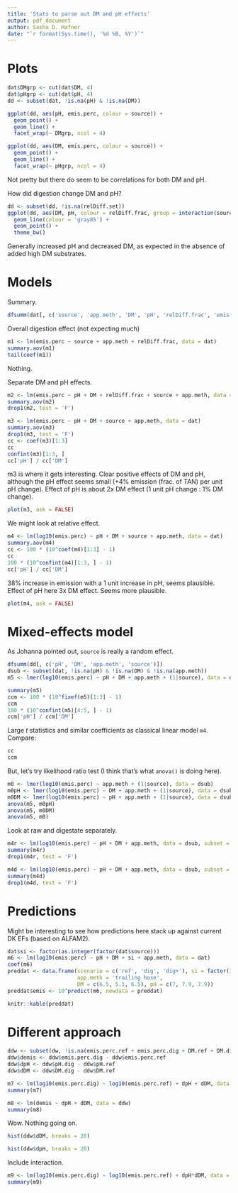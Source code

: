 ```yaml
---
title: 'Stats to parse out DM and pH effects'
output: pdf_document
author: Sasha D. Hafner
date: "`r format(Sys.time(), '%d %B, %Y')`"
---
```


# Plots

```r
dat$DMgrp <- cut(dat$DM, 4)
dat$pHgrp <- cut(dat$pH, 4)
dd <- subset(dat, !is.na(pH) & !is.na(DM))
```

```r
ggplot(dd, aes(pH, emis.perc, colour = source)) +
  geom_point() +
  geom_line() +
  facet_wrap(~ DMgrp, ncol = 4)
```

```r
ggplot(dd, aes(DM, emis.perc, colour = source)) +
  geom_point() +
  geom_line() +
  facet_wrap(~ pHgrp, ncol = 4)
```

Not pretty but there do seem to be correlations for both DM and pH.

How did digestion change DM and pH?

```r
dd <- subset(dd, !is.na(relDiff.set))
ggplot(dd, aes(DM, pH, colour = relDiff.frac, group = interaction(source, relDiff.set))) +
  geom_line(colour = 'gray85') +
  geom_point() +
  theme_bw()
```

Generally increased pH and decreased DM, as expected in the absence of added high DM substrates.

# Models

Summary.

```r
dfsumm(dat[, c('source', 'app.meth', 'DM', 'pH', 'relDiff.frac', 'emis.perc')])
```

Overall digestion effect (not expecting much)

```r
m1 <- lm(emis.perc ~ source + app.meth + relDiff.frac, data = dat)
summary.aov(m1)
tail(coef(m1))
```

Nothing.

Separate DM and pH effects.

```r
m2 <- lm(emis.perc ~ pH + DM + relDiff.frac + source + app.meth, data = dat)
summary.aov(m2)
drop1(m2, test = 'F')
```

```r
m3 <- lm(emis.perc ~ pH + DM + source + app.meth, data = dat)
summary.aov(m3)
drop1(m3, test = 'F')
cc <- coef(m3)[1:3]
cc
confint(m3)[1:3, ]
cc['pH'] / cc['DM']
```

m3 is where it gets interesting.
Clear positive effects of DM and pH, although the pH effect seems small (+4% emission (frac. of TAN) per unit pH change).
Effect of pH is about 2x DM effect (1 unit pH change : 1% DM change).

```r
plot(m3, ask = FALSE)
```

We might look at relative effect.

```r
m4 <- lm(log10(emis.perc) ~ pH + DM + source + app.meth, data = dat)
summary.aov(m4)
cc <- 100 * (10^coef(m4)[1:3] - 1)
cc
100 * (10^confint(m4)[1:3, ] - 1)
cc['pH'] / cc['DM']
```

38% increase in emission with a 1 unit increase in pH, seems plausible.
Effect of pH here 3x DM effect. 
Seems more plausible.

```r
plot(m4, ask = FALSE)
```

# Mixed-effects model
As Johanna pointed out, `source` is really a random effect.

```r
dfsumm(dd[, c('pH', 'DM', 'app.meth', 'source')])
dsub <- subset(dat, !is.na(pH) & !is.na(DM) & !is.na(app.meth))
m5 <- lmer(log10(emis.perc) ~ pH + DM + app.meth + (1|source), data = dsub)
```

```r
summary(m5)
ccm <- 100 * (10^fixef(m5)[1:3] - 1)
ccm
100 * (10^confint(m5)[4:5, ] - 1)
ccm['pH'] / ccm['DM']
```

Large *t* statistics and similar coefficients as classical linear model `m4`.
Compare:

```r
cc
ccm
```

But, let's try likelihood ratio test (I think that's what `anova()` is doing here).

```r
m0 <- lmer(log10(emis.perc) ~ app.meth + (1|source), data = dsub)
m0pH <- lmer(log10(emis.perc) ~ DM + app.meth + (1|source), data = dsub)
m0DM <- lmer(log10(emis.perc) ~ pH + app.meth + (1|source), data = dsub)
anova(m5, m0pH)
anova(m5, m0DM)
anova(m5, m0)
```

Look at raw and digestate separately.

```r
m4r <- lm(log10(emis.perc) ~ pH + DM + app.meth, data = dsub, subset = relDiff.frac == 'reference')
summary(m4r)
drop1(m4r, test = 'F')
```

```r
m4d <- lm(log10(emis.perc) ~ pH + DM + app.meth, data = dsub, subset = relDiff.frac == 'digestate')
summary(m4d)
drop1(m4d, test = 'F')
```

# Predictions

Might be interesting to see how predictions here stack up against current DK EFs (based on ALFAM2).

```r
dat$si <- factor(as.integer(factor(dat$source)))
m6 <- lm(log10(emis.perc) ~ pH + DM + si + app.meth, data = dat)
coef(m6)
preddat <- data.frame(scenario = c('ref', 'dig', 'dig+'), si = factor(19), 
                      app.meth = 'trailing hose',
                      DM = c(6.5, 5.1, 6.5), pH = c(7, 7.9, 7.9))
preddat$emis <- 10^predict(m6, newdata = preddat)
```

```r
knitr::kable(preddat)
```

# Different approach

```r
ddw <- subset(dw, !is.na(emis.perc.ref + emis.perc.dig + DM.ref + DM.dig + pH.ref + pH.dig))
ddw$demis <- ddw$emis.perc.dig - ddw$emis.perc.ref
ddw$dpH <- ddw$pH.dig - ddw$pH.ref
ddw$dDM <- ddw$DM.dig - ddw$DM.ref
```

```r
m7 <- lm(log10(emis.perc.dig) ~ log10(emis.perc.ref) + dpH + dDM, data = ddw)
summary(m7)
```

```r
m8 <- lm(demis ~ dpH + dDM, data = ddw)
summary(m8)
```

Wow.
Nothing going on.

```r
hist(ddw$dDM, breaks = 20)
```

```r
hist(ddw$dpH, breaks = 20)
```

Include interaction.

```r
m9 <- lm(log10(emis.perc.dig) ~ log10(emis.perc.ref) + dpH*dDM, data = ddw)
summary(m9)
```

